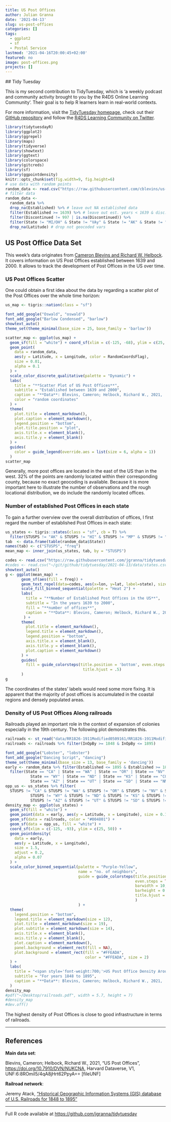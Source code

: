 ```yaml
---
title: US Post Offices
author: Julian Granna
date: '2021-04-13'
slug: us-post-offices
categories: []
tags:
  - ggplot2
  - sf
  - Postal Service
lastmod: '2021-04-16T20:00:45+02:00'
featured: no
image: post-offices.png
projects: []
---
```


  ## Tidy Tuesday

This is my second contribution to TidyTuesday, which is 'a weekly podcast and community activity brought to you by the R4DS Online Learning Community'. Their goal is to help R learners learn in real-world contexts. 

For more information, visit the [TidyTuesday homepage](https://www.tidytuesday.com/), check out their [GitHub repository](https://github.com/rfordatascience/tidytuesday) and follow the [R4DS Learning Community on Twitter](https://twitter.com/R4DScommunity).

```r
library(tidytuesdayR)
library(ggplot2)
library(ggrepel)
library(maps)
library(tidyverse)
library(showtext)
library(ggtext)
library(colorspace)
library(gitcreds)
library(sf)
library(ggpointdensity)
knitr::opts_chunk$set(fig.width=9, fig.height=6) 
# use data with random points
random_data <- read.csv("https://raw.githubusercontent.com/cblevins/us-post-offices/main/us-post-offices-random-coords.csv")
# filter data
random_data <- 
  random_data %>% 
  drop_na(Established) %>% # leave out NA established data
  filter(Established >= 1639) %>% # leave out est. years < 1639 & disc. == 997
  filter(Discontinued != 997 | is.na(Discontinued)) %>%
  filter(State != "MI/OH" & State != "VAy" & State != "AK" & State != "HI") %>%# leave out not surely attributable states
  drop_na(Latitude) # drop not geocoded vars
```

## US Post Office Data Set

This week's data originates from [Cameron Blevins and Richard W. Helbock](https://dataverse.harvard.edu/dataset.xhtml?persistentId=doi:10.7910/DVN/NUKCNA). It covers information on US Post Offices established between 1639 and 2000. It allows to track the development of Post Offices in the US over time.

### US Post Offices Scatter

One could obtain a first idea about the data by regarding a scatter plot of the Post Offices over the whole time horizon:

```r
us_map <- tigris::nation(class = "sf")
```
```r
font_add_google("Oswald", "oswald")
font_add_google("Barlow Condensed", "barlow")
showtext_auto()
theme_set(theme_minimal(base_size = 25, base_family = 'barlow'))

scatter_map <- ggplot(us_map) +
  geom_sf(fill = "white") + coord_sf(xlim = c(-125, -68), ylim = c(25, 50)) +
  geom_point(
    data = random_data, 
    aes(y = Latitude, x = Longitude, color = RandomCoordsFlag), 
    size = 0.01, 
    alpha = 0.1
  ) + 
  scale_color_discrete_qualitative(palette = "Dynamic") +
  labs(
    title = "**Scatter Plot of US Post Offices**",
    subtitle = "Established between 1639 and 2000", 
    caption = "**Data**: Blevins, Cameron; Helbock, Richard W., 2021, 'US Post Offices'",
    color = "random coordinates"
  ) +
  theme(
    plot.title = element_markdown(),
    plot.caption = element_markdown(),
    legend.position = "bottom",
    plot.title.position = "plot",
    axis.title.x = element_blank(),
    axis.title.y = element_blank()
  ) + 
  guides(
    color = guide_legend(override.aes = list(size = 6, alpha = 1))
  )
scatter_map
```

Generally, more post offices are located in the east of the US than in the west. $32\%$ of the points are randomly located within their corresponding county, because no exact geocoding is available. Because it is more important here to illustrate the number of observations and the rough locational distribution, we do include the randomly located offices.

### Number of established Post Offices in each state

To gain a further overview over the overall distribution of offices, I first regard the number of established Post Offices in each state:

```r
us_states <- tigris::states(class = "sf", cb = T) %>% 
  filter(STUSPS != "AK" & STUSPS != "HI" & STUSPS != "MP" & STUSPS != "VI" & STUSPS != "PR" & STUSPS != "AS" & STUSPS != "GU")
tab  <- data.frame(table(random_data$State))
names(tab) <- c("STUSPS", "freq")
mean_map <- inner_join(us_states, tab, by = "STUSPS")
```
```r
codes <- read.csv("https://raw.githubusercontent.com/jgranna/tidytuesday/main/2021-04-13/data/states.csv")
#codes <- read.csv("~/git/github/tidytuesday/2021-04-13/data/states.csv")
showtext_auto()
g <- ggplot(mean_map) +
       geom_sf(aes(fill = freq)) +
       geom_text_repel(data=codes, aes(x=lon, y=lat, label=state), size=3, color = 'black',family = "oswald") +
       scale_fill_binned_sequential(palette = "Heat 2") +
       labs(
         title = "**Number of Established Post Offices in the US**",
         subtitle = "In the years 1639 to 2000",
         fill = "**number of offices**", 
         caption = "**Data**: Blevins, Cameron; Helbock, Richard W., 2021, 'US Post Offices'"
        ) +
       theme(
         plot.title = element_markdown(),
         legend.title = element_markdown(),
         legend.position = "bottom",
         axis.title.x = element_blank(),
         axis.title.y = element_blank(),
         plot.caption = element_markdown()
       ) +
       guides(
         fill = guide_colorsteps(title.position = 'bottom', even.steps = TRUE, barwidth = 20, barheight = 0.5,
                                  title.hjust = .5)
       ) 
g
```

The coordinates of the states' labels would need some more fixing. It is apparent that the majority of post offices is accumulated in the coastal regions and densely populated areas.

### Density of US Post Offices Along railroads

Railroads played an important role in the context of expansion of colonies especially in the 19th century. The following plot demonstrates this.

```r
railroads <- st_read("data/RR1826-1911Modified0509161/RR1826-1911Modified050916.shx")
railroads <- railroads %>% filter(InOpBy >= 1848 & InOpBy <= 1895)
```
```r
font_add_google("Lobster", "lobster")
font_add_google("Dancing Script", "dancing")
theme_set(theme_minimal(base_size = 13, base_family = 'dancing'))
early <- random_data %>% filter(Established <= 1895 & Established >= 1848) %>%
  filter(State == "CA" | State == "WA" | State == "OR" | State == "NV" | State == "ID" | State == "MT" |
           State == "WY" | State == "ND" | State == "KS" | State == "CO" | State == "NE" | State == "TX" |
           State == "AZ" | State == "UT" | State == "SD" | State == "NM" | State == "OK")
opp_us <- us_states %>% filter(
  STUSPS != "CA" & STUSPS != "WA" & STUSPS != "OR" & STUSPS != "NV" & STUSPS != "ID" & STUSPS != "MT" &
           STUSPS != "WY" & STUSPS != "ND" & STUSPS != "KS" & STUSPS != "CO" & STUSPS != "NE" & STUSPS != "TX" &
           STUSPS != "AZ" & STUSPS != "UT" & STUSPS != "SD" & STUSPS != "NM" & STUSPS != "OK")
density_map <- ggplot(us_states) +
  geom_sf(fill = "white") + 
  geom_point(data = early, aes(y = Latitude, x = Longitude), size = 0.1, alpha = 0.1, color = "#0056A1") +
  geom_sf(data = railroads, color = "#004801") +
  geom_sf(data = opp_us, fill = "white") +
  coord_sf(xlim = c(-125, -93), ylim = c(25, 50)) +
  geom_pointdensity(
    data = early, 
    aes(y = Latitude, x = Longitude),
    size = 1.5,
    adjust = 0.2,
    alpha = 0.07
  ) + 
  scale_color_binned_sequential(palette = "Purple-Yellow", 
                                name = "no. of neighbors",
                                guide = guide_colorsteps(title.position = 'bottom', 
                                                         even.steps = TRUE, 
                                                         barwidth = 10, 
                                                         barheight = 0.3,
                                                         title.hjust = .5
                                                         )
                                ) +
  theme(
    legend.position = "bottom",
    legend.title = element_markdown(size = 12),
    plot.title = element_markdown(size = 19),
    plot.subtitle = element_markdown(size = 14),
    axis.title.x = element_blank(),
    axis.title.y = element_blank(),
    plot.caption = element_markdown(),
    panel.background = element_rect(fill = NA),
    plot.background = element_rect(fill = "#FFEADA",
                                   color = "#FFEADA", size = 2)
  ) +
  labs(
    title = "<span style='font-weight:700;'>US Post Office Density Around Railroads</span>",
    subtitle = "For years 1848 to 1895", 
    caption = "**Data**: Blevins, Cameron; Helbock, Richard W., 2021, 'US Post Offices'"
  ) 
density_map
#pdf("~/Desktop/railroads.pdf", width = 5.7, height = 7)
#density_map
#dev.off()
```

The highest density of Post Offices is close to good infrastructure in terms of railroads. 

---------------------------------------------

## References

**Main data set**:

Blevins, Cameron; Helbock, Richard W., 2021, "US Post Offices", <https://doi.org/10.7910/DVN/NUKCNA>, Harvard Dataverse, V1, UNF:6:8ROmiI5/4qA8jHrt62PpyA== [fileUNF]

**Railroad network**:

Jeremy Atack, [“Historical Geographic Information Systems (GIS) database of U.S. Railroads for 1848 to 1895"](https://my.vanderbilt.edu/jeremyatack/data-downloads/)

--------------------------------------------------

Full R code available at <https://github.com/jgranna/tidytuesday>
